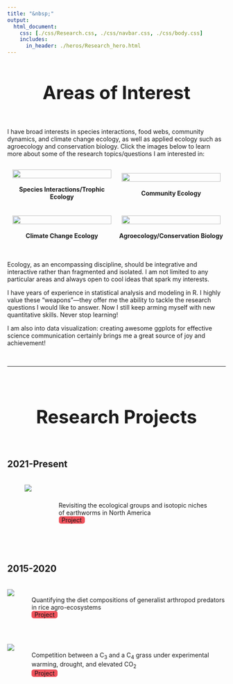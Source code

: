 ```yaml
---
title: "&nbsp;"
output:
  html_document:
    css: [./css/Research.css, ./css/navbar.css, ./css/body.css]
    includes:
      in_header: ./heros/Research_hero.html
---
```


<style>
.External_link{
  border-radius: 5px;
  border: none;
  text-align: center;
  text-decoration: none;
  display: inline-block;
  width: 60px;
  background-color: #EF525B;
}

h1 {text-align: center !important; 
   font-weight: bold !important; 
   font-size: 42px !important}
   
:target {
    display: block;    
    position: relative;     
    top: -150px;
    visibility: hidden;
}

li { list-style: disc; }

li li {
  list-style: none; /* Remove default bullets */
}

li li::before {
  content: "-"; 
  font-weight: bold; /* If you want it to be bold */
  display: inline-block; 
  width: 1em; 
  margin-left: -1em; 
}
</style> 

# Areas of Interest
<div style="height: 1em;"></div>

I have broad interests in species interactions, food webs, community dynamics, and climate change ecology, as well as applied ecology such as agroecology and conservation biology. Click the images below to learn more about some of the research topics/questions I am interested in:

<div style="height: 1em;"></div>

<div style="display: flex; margin: auto;">

<div style="width: 50%; margin: auto; text-align: center;">
<a href="./Research Interests/Species_interactions_trophic_ecology.html" target="_blank"><img src="./Research Interests/Species_interactions_trophic_ecology.JPG" style="width: 95%; height: auto; border-radius: 3px;"></a>
<div style="height: 0.25em;"></div>
__Species Interactions/Trophic Ecology__
</div>

<div style="width: 50%; margin: auto; text-align: center;">
<a href="./Research Interests/Community_ecology.html" target="_blank"><img src="./Research Interests/Community_ecology.JPG" style="width: 95%; height: auto; border-radius: 3px;"></a>
<div style="height: 0.25em;"></div>
__Community Ecology__
</div>

</div>

<div style="height: 1.5em;"></div>

<div style="display: flex; margin: auto;">

<div style="width: 50%; margin: auto; text-align: center;">
<a href="./Research Interests/Climate_change_ecology.html" target="_blank"><img src="./Research Interests/Climate_change_ecology.JPG" style="width: 95%; height: auto; border-radius: 3px;"></a>
<div style="height: 0.25em;"></div>
__Climate Change Ecology__
</div>

<div style="width: 50%; margin: auto; text-align: center;">
<a href="./Research Interests/Agroecology_conservation_biology.html" target="_blank"><img src="./Research Interests/Agroecology_conservation_biology.JPG" style="width: 95%; height: auto; border-radius: 3px;"></a>
<div style="height: 0.25em;"></div>
__Agroecology/Conservation Biology__
</div>

</div>

<div style="height: 1.5em;"></div>

Ecology, as an encompassing discipline, should be integrative and interactive rather than fragmented and isolated. I am not limited to any particular areas and always open to cool ideas that spark my interests.

I have years of experience in statistical analysis and modeling in R. I highly value these "weapons"—they offer me the ability to tackle the research questions I would like to answer. Now I still keep arming myself with new quantitative skills. Never stop learning!

I am also into data visualization: creating awesome ggplots for effective science communication certainly brings me a great source of joy and achievement!

<!-- To put it in a broad context, I would like to adopt **multiple approaches** (observational, experimental, and modeling) to examine how **multiple drivers** (abotic and biotic) affect **multi-trophic interactions** (primary producer, herbivore, predator, parasitoid, detritivore, and decomposer), and how these effects may scale up to influence the properties at **multiple biological levels of organization** (individual, population, community, and ecosystem) and over **multiple temporal and spatial scales** (organismal, ecological, and evolutionary; local, regional, geographical, and global). -->

<br>
<hr>
<br>

# Research Projects
<div style="height: 1em;"></div>

## 2021-Present
<br>
<div style="padding-left: 40px; padding-right: 40px; display: flex;">
<img src="./Research Projects/2021-Present/Earthworm.PNG" style="max-width: 200px; max-height: 200px; width:auto; height:auto">
<div style="padding-left: 62.5px; padding-top: 1.8em;">
Revisiting the ecological groups and isotopic niches of earthworms in North America <br>
<a class="External_link btn btn-primary btn-outline btn-xs" href="./Research Projects/2021-Present/Earthworm.html" target="_blank">Project</a>
</div>
</div>

<br>
<br>

## 2015-2020
<br>
<div style="display: flex;">
<img src="./Research Projects/2015-2020/Rice.JPG" style="max-width: 200px; max-height: 150px; width:auto; height:auto">
<div style="padding-left: 40px; padding-top: 0.2em;">
Quantifying the diet compositions of generalist arthropod predators in rice agro-ecosystems <br>
<a class="External_link btn btn-primary btn-outline btn-xs" href="./Research Projects/2015-2020/Rice.html" target="_blank">Project</a>
</div>
</div>

<br>

<div style="display: flex;">
<img src="./Research Projects/2015-2020/Grass.JPG" style="max-width: 200px; max-height: 150px; width:auto; height:auto">
<div style="padding-left: 40px; padding-top: 0.2em;">
Competition between a C~3~ and a C~4~ grass under experimental warming, drought, and elevated CO~2~ <br>
<a class="External_link btn btn-primary btn-outline btn-xs" href="./Research Projects/2015-2020/Grass.html" target="_blank">Project</a>
</div>
</div>


